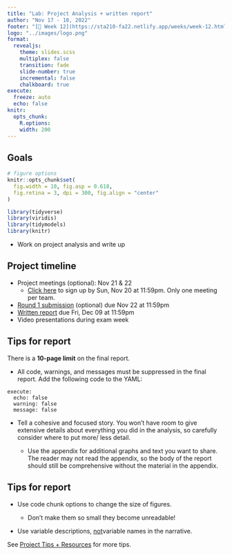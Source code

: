 ```yaml
---
title: "Lab: Project Analysis + written report"
author: "Nov 17 - 18, 2022"
footer: "[🔗 Week 12](https://sta210-fa22.netlify.app/weeks/week-12.html)"
logo: "../images/logo.png"
format: 
  revealjs:
    theme: slides.scss
    multiplex: false
    transition: fade
    slide-number: true
    incremental: false 
    chalkboard: true
execute:
  freeze: auto
  echo: false
knitr:
  opts_chunk: 
    R.options:      
    width: 200
---
```


## Goals

```r
# figure options
knitr::opts_chunk$set(
  fig.width = 10, fig.asp = 0.618,
  fig.retina = 3, dpi = 300, fig.align = "center"
)
```

```r
library(tidyverse)
library(viridis)
library(tidymodels)
library(knitr)
```

-   Work on project analysis and write up

## Project timeline

-   Project meetings (optional): Nov 21 & 22
    -   [Click here](https://docs.google.com/spreadsheets/d/1vIgC8SBaskHRFcU1Ge8-XlrOy6BstneBpvLIlc7Oa-A/edit?usp=sharing) to sign up by Sun, Nov 20 at 11:59pm. Only one meeting per team.
-   [Round 1 submission](https://sta210-fa22.netlify.app/project-instructions.html#draft-report) (optional) due Nov 22 at 11:59pm
-   [Written report](https://sta210-fa22.netlify.app/project-instructions.html#written-report) due Fri, Dec 09 at 11:59pm
-   Video presentations during exam week

## Tips for report {.midi}

There is a **10-page limit** on the final report.

-   All code, warnings, and messages must be suppressed in the final report. Add the following code to the YAML:

```---
execute:
  echo: false
  warning: false
  message: false
```

-   Tell a cohesive and focused story. You won't have room to give extensive details about everything you did in the analysis, so carefully consider where to put more/ less detail.

    -   Use the appendix for additional graphs and text you want to share. The reader may not read the appendix, so the body of the report should still be comprehensive without the material in the appendix.

## Tips for report {.midi}

-   Use code chunk options to change the size of figures.

    -   Don't make them so small they become unreadable!

-   Use variable descriptions, <u>not</u>variable names in the narrative.

See [Project Tips + Resources](https://sta210-fa22.netlify.app/project-tips.html#formatting-communication-tips) for more tips.
